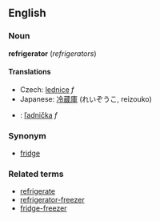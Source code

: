 ==English==
===Noun===
'''refrigerator''' (''refrigerators'')

====Translations====
*Czech: [[lednice]] ''f''
*Japanese: [[冷蔵庫]] (れいぞうこ, reizouko)
*{{sk}}: [[ľadnička]] ''f''

===Synonym===
*[[fridge]]

===Related terms===
*[[refrigerate]]
*[[refrigerator-freezer]]
*[[fridge-freezer]]